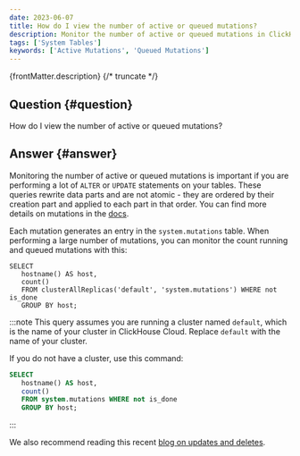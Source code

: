 ```yaml
---
date: 2023-06-07
title: How do I view the number of active or queued mutations?
description: Monitor the number of active or queued mutations in ClickHouse, especially when performing `ALTER` or `UPDATE` operations. Use the `system.mutations` table for tracking mutations.
tags: ['System Tables']
keywords: ['Active Mutations', 'Queued Mutations']
---
```


{frontMatter.description}
{/* truncate */}

## Question {#question}

How do I view the number of active or queued mutations?

## Answer {#answer}

Monitoring the number of active or queued mutations is important if you are performing a lot of `ALTER` or `UPDATE` statements on your tables. These queries rewrite data parts and are not atomic - they are ordered by their creation part and applied to each part in that order. You can find more details on mutations in the [docs](https://clickhouse.com/docs/sql-reference/statements/alter#mutations).

Each mutation generates an entry in the `system.mutations` table. When performing a large number of mutations, you can monitor the count running and queued mutations with this:

```
SELECT
   hostname() AS host,
   count()
   FROM clusterAllReplicas('default', 'system.mutations') WHERE not is_done
   GROUP BY host;
```

:::note
This query assumes you are running a cluster named `default`, which is the name of your cluster in ClickHouse Cloud. Replace `default` with the name of your cluster.

If you do not have a cluster, use this command:

```sql
SELECT
   hostname() AS host,
   count()
   FROM system.mutations WHERE not is_done
   GROUP BY host;
```
:::

We also recommend reading this recent [blog on updates and deletes](https://clickhouse.com/blog/handling-updates-and-deletes-in-clickhouse).
